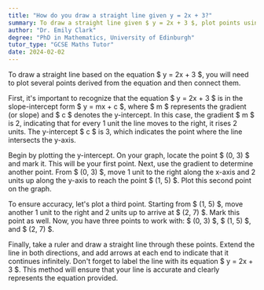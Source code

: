 ```yaml
---
title: "How do you draw a straight line given y = 2x + 3?"
summary: To draw a straight line given $ y = 2x + 3 $, plot points using the equation and connect them.
author: "Dr. Emily Clark"
degree: "PhD in Mathematics, University of Edinburgh"
tutor_type: "GCSE Maths Tutor"
date: 2024-02-02
---
```


To draw a straight line based on the equation $ y = 2x + 3 $, you will need to plot several points derived from the equation and then connect them.

First, it's important to recognize that the equation $ y = 2x + 3 $ is in the slope-intercept form $ y = mx + c $, where $ m $ represents the gradient (or slope) and $ c $ denotes the y-intercept. In this case, the gradient $ m $ is $2$, indicating that for every $1$ unit the line moves to the right, it rises $2$ units. The y-intercept $ c $ is $3$, which indicates the point where the line intersects the y-axis.

Begin by plotting the y-intercept. On your graph, locate the point $ (0, 3) $ and mark it. This will be your first point. Next, use the gradient to determine another point. From $ (0, 3) $, move $1$ unit to the right along the x-axis and $2$ units up along the y-axis to reach the point $ (1, 5) $. Plot this second point on the graph.

To ensure accuracy, let's plot a third point. Starting from $ (1, 5) $, move another $1$ unit to the right and $2$ units up to arrive at $ (2, 7) $. Mark this point as well. Now, you have three points to work with: $ (0, 3) $, $ (1, 5) $, and $ (2, 7) $.

Finally, take a ruler and draw a straight line through these points. Extend the line in both directions, and add arrows at each end to indicate that it continues infinitely. Don't forget to label the line with its equation $ y = 2x + 3 $. This method will ensure that your line is accurate and clearly represents the equation provided.
    